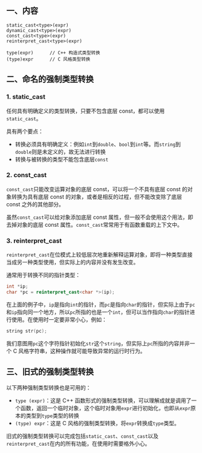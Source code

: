 ## 一、内容

```
static_cast<type>(expr)
dynamic_cast<type>(expr)
const_cast<type>(expr)
reinterpret_cast<type>(expr)

type(expr)		// C++ 构造式类型转换
(type)expr		// C 风格类型转换
```



## 二、命名的强制类型转换

### 1. static_cast

任何具有明确定义的类型转换，只要不包含底层 const，都可以使用`static_cast`。

具有两个要点：

- 转换必须具有明确定义：例如`int`到`double`、`bool`到`int`等。而`string`到`double`则是未定义的，故无法进行转换
- 转换与被转换的类型不能包含底层`const`



### 2. const_cast

`const_cast`只能改变运算对象的底层 const，可以将一个不具有底层 const 的对象转换为具有底层 const 的对象，或者是相反的过程，但不能改变除了底层 const 之外的其他部分。

虽然`const_cast`可以给对象添加底层 const 属性，但一般不会使用这个用法，即去掉对象的底层 const 属性。`const_cast`常常用于有函数重载的上下文中。



### 3. reinterpret_cast

`reinterpret_cast`在位模式上较低层次地重新解释运算对象，即将一种类型直接当成另一种类型使用，但实际上的内容并没有发生改变。

通常用于转换不同的指针类型：

```cpp
int *ip;
char *pc = reinterpret_cast<char *>(ip);
```

在上面的例子中，`ip`是指向`int`的指针，而`pc`是指向`char`的指针，但实际上由于`pc`和`ip`指向同一个地方，所以`pc`所指的也是一个`int`，但可以当作指向`char`的指针进行使用。在使用时一定要非常小心，例如：

```cpp
string str(pc);
```

我们意图用`pc`这个字符指针初始化`str`这个`string`，但实际上`pc`所指的内容并非一个 C 风格字符串，这种操作就可能导致异常的运行时行为。



## 三、旧式的强制类型转换

以下两种强制类型转换也是可用的：

- `type (expr)`：这是 C++ 函数形式的强制类型转换，可以理解成就是调用了一个函数，返回一个临时对象，这个临时对象用`expr`进行初始化，也即从`expr`原本的类型到`type`类型的转换
- `(type) expr`：这是 C 风格的强制类型转换，将`expr`转换成`type`类型。

旧式的强制类型转换可以完成包括`static_cast`、`const_cast`以及`reinterpret_cast`在内的所有功能，在使用时需要格外小心。